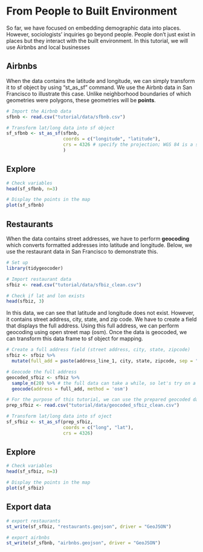 # From People to Built Environment


So far, we have focused on embedding demographic data into places. However, sociologists' inquiries go beyond people. People don't just exist in places but they interact with the built environment. In this tutorial, we will use Airbnbs and local businesses

## Airbnbs

When the data contains the latitude and longitude, we can simply transform it to sf object by using "st_as_sf" command. We use the Airbnb data in San Francisco to illustrate this case. Unlike neighborhood boundaries of which geometries were polygons, these geometries will be **points**.

```r
# Import the Airbnb data
sfbnb <- read.csv("tutorial/data/sfbnb.csv")

# Transform lat/long data into sf object
sf_sfbnb <- st_as_sf(sfbnb, 
                     coords = c("longitude", "latitude"), 
                     crs = 4326 # specify the projection; WGS 84 is a standard projection for global mapping. 
                     )
```

## Explore
```r
# Check variables
head(sf_sfbnb, n=3)

# Display the points in the map
plot(sf_sfbnb)
```

## Restaurants

When the data contains street addresses, we have to perform **geocoding** which converts formatted addresses into latitude and longitude. Below, we use the restaurant data in San Francisco to demonstrate this.

```r
# Set up
library(tidygeocoder)

# Import restaurant data
sfbiz <- read.csv("tutorial/data/sfbiz_clean.csv") 

# Check if lat and lon exists
head(sfbiz, 3)
```

In this data, we can see that latitude and longitude does not exist. However, it contains street address, city, state, and zip code. We have to create a field that displays the full address. Using this full address, we can perform geocoding using open street map (osm). Once the data is geocoded, we can transform this data frame to sf object for mapping.

```r
# Create a full address field (street address, city, state, zipcode)
sfbiz <- sfbiz %>%
  mutate(full_add = paste(address_line_1, city, state, zipcode, sep = ", "))

# Geocode the full address
geocoded_sfbiz <- sfbiz %>%
  sample_n(20) %>% # the full data can take a while, so let's try on a smaller sample
  geocode(address = full_add, method = 'osm')
```

```r
# For the purpose of this tutorial, we can use the prepared geocoded data
prep_sfbiz <- read.csv("tutorial/data/geocoded_sfbiz_clean.csv") 

# Transform lat/long data into sf oject
sf_sfbiz <- st_as_sf(prep_sfbiz, 
                     coords = c("long", "lat"), 
                     crs = 4326)
```

## Explore
```r
# Check variables
head(sf_sfbiz, n=3)

# Display the points in the map
plot(sf_sfbiz)
```

## Export data 
```r
# export restaurants
st_write(sf_sfbiz, "restaurants.geojson", driver = "GeoJSON")

# export airbnbs
st_write(sf_sfbnb, "airbnbs.geojson", driver = "GeoJSON")
```



